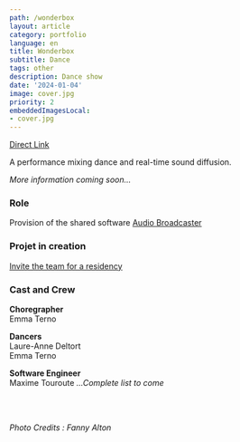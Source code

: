 ```yaml
---
path: /wonderbox
layout: article
category: portfolio
language: en
title: Wonderbox
subtitle: Dance
tags: other
description: Dance show
date: '2024-01-04'
image: cover.jpg
priority: 2
embeddedImagesLocal:
- cover.jpg
---
```




<ResponsiveIframe
  src="https://www.youtube.com/embed/q-Hz3d8111k"
  width="1920"
  height="1080"
/>

[Direct Link](https://www.youtube.com/watch?v=q-Hz3d8111k)

A performance mixing dance and real-time sound diffusion.  

_More information coming soon..._

### Role

Provision of the shared software [Audio Broadcaster](/audio-broadcaster)

### Projet in creation
[Invite the team for a residency](https://www.emmaterno.com/contact)


### Cast and Crew
__Choregrapher__  
Emma Terno

__Dancers__  
Laure-Anne Deltort  
Emma Terno

__Software Engineer__  
Maxime Touroute
_...Complete list to come_


<br/>
<br/>
  
_Photo Credits : Fanny Alton_



